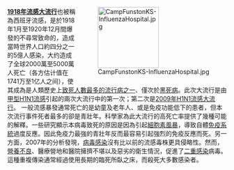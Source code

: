 <div style="float:right;margin-left:0.5em;">
[[File:CampFunstonKS-InfluenzaHospital.jpg|140px]]
</div>

'''[[1918年流感大流行|1918年流感大流行]]'''也被稱為西班牙流感，是於1918年1月至1920年12月間爆發的不尋常致命的{{tsl|en|influenza pandemic|流感大流行}}，造成當時世界人口約四分之一的5億人感染，大约造成了全球2000萬至5000萬人死亡（各方估计值在1741万至1亿人之间），使其成為是人類歷史上[[流行病列表|致死人數最多的流行病之一]]、僅次於[[黑死病|黑死病]]。此次大流行是由[[甲型流感病毒H1N1亞型|甲型H1N1流感]]引起的兩次大流行中的第一次；第二次是[[2009年H1N1流感大流行|2009年H1N1流感大流行]]。
一般流感暴發通常死亡的是幼童及老年人、或是免疫功能低下的患者，但本次流行事件死者最多的卻是青壯年。科學家為此大流行的高死亡率提供了幾種可能的解釋。一些研究顯示本病毒致死的原因是因為引起[[細胞素風暴|細胞素風暴]]，導致自體[[免疫系統|免疫系統]]過度反應。因此免疫力最強的青壯年反而最容易引起強烈的免疫反應而死。另一方面，2007年的分析發現，[[病毒性疾病|病毒感染]]沒有比以前的流感毒株更具侵略性。然而，[[營養不良|營養不良]]、醫療營地和醫院擁擠不堪以及惡劣的衛生情況，促進了[[二重感染|二重感染]]病毒。這種重複傳染通常經過使用長期的臨死所臥之床，而殺死大多數感染者。